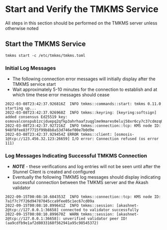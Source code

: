 # Start and Verify the TMKMS Service

All steps in this section should be performed on the TMKMS server unless otherwise noted

## Start the TMKMS Service

```
tmkms start -c /etc/tmkms/tmkms.toml
```

### Initial Log Messages

* The following connection error messages will initially display after the TMKMS service start
* Wait approximately 5-10 minutes for the connection to establish and at which time these error messages should cease

```
2022-03-08T23:42:37.926816Z  INFO tmkms::commands::start: tmkms 0.11.0 starting up...
2022-03-08T23:42:37.926968Z  INFO tmkms::keyring: [keyring:softsign] added consensus Ed25519 key: osmovalconspub1zcjduepq2qfkp3ahrhaafzuqglme9mares0eluj58xr6cy7c37cdmzq0eecqk0yehr
2022-03-08T23:42:37.927216Z  INFO tmkms::connection::tcp: KMS node ID: 948f8fee83f7715f99b8b8a53d746ef00e7b0d9e
2022-03-08T23:42:37.929454Z ERROR tmkms::client: [osmosis-1@tcp://123.456.32.123:26659] I/O error: Connection refused (os error 111)
```

### Log Messages Indicating Successful TMKMS Connection

* _**NOTE**_ - these verifications and log entries will not be seen until after the Stunnel Client is created and configured
* Eventually the following TMKMS log messages should display indicating successful connection between the TMKMS server and the Akash validator

```
2022-09-15T00:08:10.604353Z  INFO tmkms::connection::tcp: KMS node ID: 7a1f7c7f726d94787045cca9fee05c1ec67cd09a
2022-09-15T00:08:10.899641Z  INFO tmkms::session: [akashnet-2@tcp://127.0.0.1:36658] connected to validator successfully
2022-09-15T00:08:10.899670Z  WARN tmkms::session: [akashnet-2@tcp://127.0.0.1:36658]: unverified validator peer ID! (aa9cdfb9e1af2d8033168f562941a95c98545372)
```
